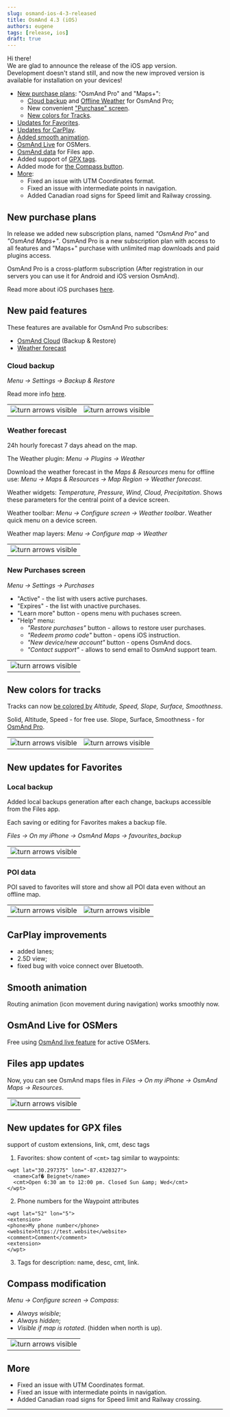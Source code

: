 ```yaml
---
slug: osmand-ios-4-3-released
title: OsmAnd 4.3 (iOS)
authors: eugene
tags: [release, ios]
draft: true
---
```



Hi there!  
We are glad to announce the release of the iOS app version.  
Development doesn't stand still, and now the new improved version is available for installation on your devices! 

<!--truncate-->


* [New purchase plans](#new-purchase-plans): "OsmAnd Pro" and "Maps+":
  * [Cloud backup](#cloud-backup) and [Offline Weather](#weather-forecast) for OsmAnd Pro;
  * New convenient ["Purchase" screen](#new-purchases-screen).
  * [New colors for Tracks](#new-colors-for-tracks).
* [Updates for Favorites](#new-updates-for-favorites).
* [Updates for CarPlay](#carplay-improvements).
* [Added smooth animation](#smooth-animation).
* [OsmAnd Live](#osmand-live-for-osmers) for OSMers.
* [OsmAnd data](#files-app-updates) for Files app.
* Added support of [GPX tags](#new-updates-for-gpx-files).
* Added mode for [the Compass button](#compass-modification).
* [More](#more):
  * Fixed an issue with UTM Coordinates format.
  * Fixed an issue with intermediate points in navigation.
  * Added Canadian road signs for Speed limit and Railway crossing.



## New purchase plans

In release we added new subscription plans, named _"OsmAnd Pro"_ and _"OsmAnd Maps+"_. OsmAnd Pro is a new subscription plan with access to all features and "Maps+" purchase with unlimited map downloads and paid plugins access.

OsmAnd Pro is a cross-platform subscription (After registration in our servers you can use it for Android and iOS version OsmAnd).

Read more about iOS purchases [here](https://osmand.net/docs/user/purchases/ios).

## New paid features

These features are available for OsmAnd Pro subscribes:
- [OsmAnd Cloud](#cloud-backup) (Backup & Restore)
- [Weather forecast](#weather-forecast)

### Cloud backup

_Menu → Settings → Backup & Restore_

Read more info [here](https://osmand.net/docs/user/personal/storage#backup-and-restore-for-osmand-pro).

<table class="blogimage">
  <tr>
    <td><img src={require('./backup_ios.png').default} alt="turn arrows visible"/></td>
    <td><img src={require('./backup_1_ios.png').default} alt="turn arrows visible"/></td>    
    </tr>
</table> 

### Weather forecast

24h hourly forecast 7 days ahead on the map.

The Weather plugin: _Menu → Plugins → Weather_

Download the weather forecast in the _Maps & Resources_ menu for offline use:  _Menu → Maps & Resources → Map Region → Weather forecast_.

Weather widgets: _Temperature, Pressure, Wind, Cloud, Precipitation_. Shows these parameters for the central point of a device screen.

Weather toolbar: _Menu → Configure screen → Weather toolbar_. Weather quick menu on a device screen.

Weather map layers: _Menu → Configure map → Weather_


<table class="blogimage">
  <tr>
    <td><img src={require('./weather_ios.png').default} alt="turn arrows visible"/></td>
    </tr>
</table> 


### New Purchases screen

_Menu → Settings → Purchases_

- "Active"  - the list with users active purchases.
- "Expires" - the list with unactive purchases.
- "Learn more" button - opens menu with puchases screen.
- "Help" menu:
    - _"Restore purchases"_ button - allows to restore user purchases.
    - _"Redeem promo code"_ button - opens iOS instruction.
    - _"New device/new account"_ button - opens OsmAnd docs.
    - _"Contact support"_ - allows to send email to OsmAnd support team.

<table class="blogimage">
  <tr>
    <td><img src={require('./purchases_screen.png').default} alt="turn arrows visible"/></td>
    </tr>
</table> 

## New colors for tracks

Tracks can now [be colored by](https://osmand.net/docs/user/map/tracks-on-map#track-appearance) _Altitude, Speed, Slope, Surface, Smoothness_.

Solid, Altitude, Speed - for free use.
Slope, Surface, Smoothness - for [OsmAnd Pro](https://osmand.net/docs/user/purchases/ios#free-and-paid-features).

<table class="blogimage">
  <tr>
    <td><img src={require('./gpx_colors_ios.png').default} alt="turn arrows visible"/></td>
    <td><img src={require('./gpx_colors_1_ios.png').default} alt="turn arrows visible"/></td>
    </tr>
</table> 


## New updates for Favorites

### Local backup

Added local backups generation after each change, backups accessible from the Files app.

Each saving or editing for Favorites makes a backup file.

*Files → On my iPhone → OsmAnd Maps → favourites_backup*

<table class="blogimage">
  <tr>
    <td><img src={require('./favorites_autobackup.png').default} alt="turn arrows visible"/></td>
    </tr>
</table> 


### POI data

POI saved to favorites will store and show all POI data even without an offline map.

<table class="blogimage">
  <tr>
    <td><img src={require('./favorites_poi_ios.png').default} alt="turn arrows visible"/></td>
    <td><img src={require('./favorites_poi_1_ios.png').default} alt="turn arrows visible"/></td>
    </tr>
</table> 


## CarPlay improvements

- added lanes;
- 2.5D view;
- fixed bug with voice connect over Bluetooth.

## Smooth animation

Routing animation (icon movement during navigation) works smoothly now.

## OsmAnd Live for OSMers 

Free using [OsmAnd live feature](https://osmand.net/docs/user/personal/maps#free-for-osm-mappers) for active OSMers.

## Files app updates

Now, you can see OsmAnd maps files in _Files → On my iPhone → OsmAnd Maps → Resources_.

<table class="blogimage">
  <tr>
    <td><img src={require('./resources_ios.png').default} alt="turn arrows visible"/></td>
    </tr>
</table> 

## New updates for GPX files

support of custom extensions, link, cmt, desc tags

1. Favorites: show content of ```<cmt>``` tag similar to waypoints:

```
<wpt lat="30.297375" lon="-87.4320327">
  <name>Caf� Beignet</name>
  <cmt>Open 6:30 am to 12:00 pm. Closed Sun &amp; Wed</cmt>
</wpt>
```

2. Phone numbers for the Waypoint attributes

```
<wpt lat="52" lon="5">
<extension>
<phone>My phone number</phone>
<website>https://test.website</website>
<comment>Comment</comment>
<extension>
</wpt>
```

3. Tags for description: name, desc, cmt, link.


## Compass modification

_Menu → Configure screen → Compass_:
- _Always wisible_;
- _Always hidden_;
- _Visible if map is rotated_. (hidden when north is up).

<table class="blogimage">
  <tr>
    <td><img src={require('./compass_ios.png').default} alt="turn arrows visible"/></td>
    </tr>
</table> 

## More

- Fixed an issue with UTM Coordinates format.
- Fixed an issue with intermediate points in navigation.
- Added Canadian road signs for Speed limit and Railway crossing.














________

<LinksSocial/>
<LinksTelegram/>
<AppleStore/>